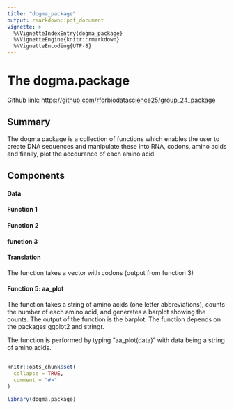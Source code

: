 ```yaml
---
title: "dogma_package"
output: rmarkdown::pdf_document
vignette: >
  %\VignetteIndexEntry{dogma_package}
  %\VignetteEngine{knitr::rmarkdown}
  %\VignetteEncoding{UTF-8}
---
```


# The dogma.package

Github link: <https://github.com/rforbiodatascience25/group_24_package>


## Summary

The dogma package is a collection of functions which enables the user to create DNA sequences and manipulate these into RNA, codons, amino acids and fianlly, plot the accourance of each amino acid.

## Components

#### Data

#### Function 1

#### Function 2

#### function 3

#### Translation

The function takes a vector with codons (output from function 3)

#### Function 5: aa_plot

The function takes a string of amino acids (one letter abbreviations), counts the number of each amino acid, and generates a barplot showing the counts. The output of the function is the barplot. The function depends on the packages ggplot2 and stringr.

The function is performed by typing "aa_plot(data)" with data being a string of amino acids.

## 

```r
knitr::opts_chunk$set(
  collapse = TRUE,
  comment = "#>"
)
```

```r
library(dogma.package)
```
